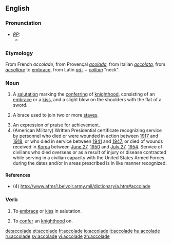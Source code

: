 ==English==

===Pronunciation===
* ''[[RP]]:''
** {{IPA|/'ækəleɪd/}}

===Etymology===
From French ''accolade'', from Provençal ''[[acolada]]'', from Italian ''[[accolata]]'', from ''[[accollare]]'' to [[embrace]], from Latin ''[[ad-]]'' + ''[[collum]]'' "neck".

===Noun===
{{en-noun}}

# A [[salutation]] marking the [[conferring]] of [[knighthood]], consisting of an [[embrace]] or a [[kiss]], and a slight blow on the shoulders with the flat of a sword.
# {{music}} A brace used to join two or more [[staves]].
# An expression of praise for achievement.
# (American Military) Written Presidential certificate recognizing service by personnel who died or were wounded in action between [[1917]] and [[1918]], or who died in service between [[1941]] and [[1947]], or died of wounds received in [[Korea]] between [[June 27]], [[1950]] and [[July 27]], [[1954]]. Service of civilians who died overseas or as a result of injury or disease contracted while serving in a civilian capacity with the United States Armed Forces during the dates and/or in areas prescribed is in like manner recognized.

====References====
*(4) http://www.afms1.belvoir.army.mil/dictionary/a.htm#accolade

===Verb===
{{en-verb|accolad|ing}}

# {{transitive}} To [[embrace]] or [[kiss]] in salutation.
# {{transitive}} To [[confer]] an [[knighthood]] on.

[[de:accolade]]
[[et:accolade]]
[[fr:accolade]]
[[io:accolade]]
[[it:accolade]]
[[hu:accolade]]
[[ru:accolade]]
[[sv:accolade]]
[[vi:accolade]]
[[zh:accolade]]
